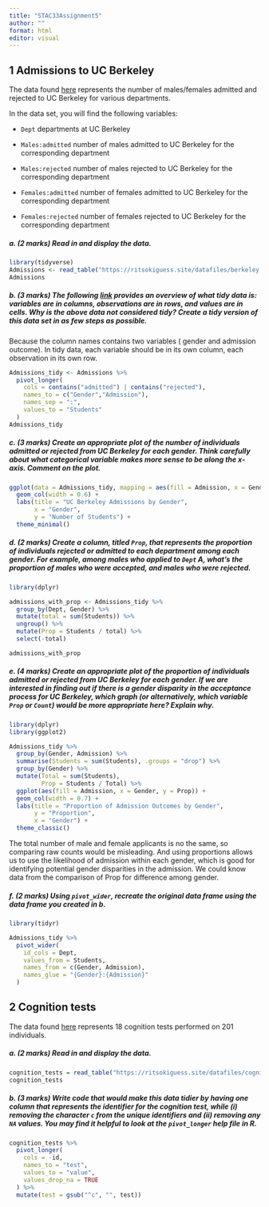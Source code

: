 ---
title: "STAC33Assignment5"
author: ""
format: html
editor: visual
---

## **1 Admissions to UC Berkeley**

The data found [here](https://ritsokiguess.site/datafiles/berkeley.txt) represents the number of males/females admitted and rejected to UC Berkeley for various departments.

In the data set, you will find the following variables:

-   `Dept` departments at UC Berkeley

-   `Males:admitted` number of males admitted to UC Berkeley for the corresponding department

-   `Males:rejected` number of males rejected to UC Berkeley for the corresponding department

-   `Females:admitted` number of females admitted to UC Berkeley for the corresponding department

-   `Females:rejected` number of females rejected to UC Berkeley for the corresponding department

##### **a. (2 marks) Read in and display the data.**

```{r}
library(tidyverse)
Admissions <- read_table("https://ritsokiguess.site/datafiles/berkeley.txt")
Admissions
```

##### **b. (3 marks) The following [link](https://r4ds.had.co.nz/tidy-data.html) provides an overview of what tidy data is: *variables are in columns, observations are in rows, and values are in cells*. Why is the above data not considered tidy? Create a tidy version of this data set in as few steps as possible.**

Because the column names contains two variables ( gender and admission outcome). In tidy data, each variable should be in its own column, each observation in its own row.

```{r}
Admissions_tidy <- Admissions %>%
  pivot_longer(
    cols = contains("admitted") | contains("rejected"),
    names_to = c("Gender","Admission"),
    names_sep = ":",
    values_to = "Students"
  )
Admissions_tidy
```

##### **c. (3 marks) Create an appropriate plot of the number of individuals admitted or rejected from UC Berkeley for each gender. *Think carefully about what categorical variable makes more sense to be along the x-axis*. Comment on the plot.**

```{r}
ggplot(data = Admissions_tidy, mapping = aes(fill = Admission, x = Gender, y = Students)) +
  geom_col(width = 0.6) +
  labs(title = "UC Berkeley Admissions by Gender",
       x = "Gender",
       y = "Number of Students") +
  theme_minimal()
```

##### **d. (2 marks) Create a column, titled `Prop`, that represents the proportion of individuals rejected or admitted to each department among each gender. *For example, among males who applied to `Dept` A, what’s the proportion of males who were accepted, and males who were rejected.***

```{r}
library(dplyr)

admissions_with_prop <- Admissions_tidy %>%
  group_by(Dept, Gender) %>%
  mutate(total = sum(Students)) %>%
  ungroup() %>%
  mutate(Prop = Students / total) %>%
  select(-total)

admissions_with_prop
```

##### **e. (4 marks) Create an appropriate plot of the proportion of individuals admitted or rejected from UC Berkeley for each gender. If we are interested in finding out if there is a gender disparity in the acceptance process for UC Berkeley, which graph (or alternatively, which variable `Prop` or `Count`) would be more appropriate here? Explain why.**

```{r}
library(dplyr)
library(ggplot2)

Admissions_tidy %>%
  group_by(Gender, Admission) %>%
  summarise(Students = sum(Students), .groups = "drop") %>%
  group_by(Gender) %>%
  mutate(Total = sum(Students),
         Prop = Students / Total) %>%
  ggplot(aes(fill = Admission, x = Gender, y = Prop)) +
  geom_col(width = 0.7) +
  labs(title = "Proportion of Admission Outcomes by Gender",
       y = "Proportion",
       x = "Gender") +
  theme_classic()
```

The total number of male and female applicants is no the same, so comparing raw counts would be misleading. And using proportions allows us to use the likelihood of admission within each gender, which is good for identifying potential gender disparities in the admission. We could know data from the comparison of Prop for difference among gender.

##### **f. (2 marks) Using `pivot_wider`, recreate the original data frame using the data frame you created in b.**

```{r}
library(tidyr)

Admissions_tidy %>%
  pivot_wider(
    id_cols = Dept,
    values_from = Students,
    names_from = c(Gender, Admission),
    names_glue = "{Gender}:{Admission}"
  )
```

## **2 Cognition tests**

The data found [here](https://ritsokiguess.site/datafiles/cognition.txt) represents 18 cognition tests performed on 201 individuals.

##### **a. (2 marks) Read in and display the data.**

```{r}
cognition_tests = read_table("https://ritsokiguess.site/datafiles/cognition.txt")
cognition_tests
```

##### **b. (3 marks) Write code that would make this data tidier by having one column that represents the identifier for the cognition test, while (i) removing the character `c` from the unique identifiers and (ii) removing any `NA` values. *You may find it helpful to look at the `pivot_longer` help file in R.***

```{r}
cognition_tests %>%
  pivot_longer(
    cols = -id,  
    names_to = "test",
    values_to = "value",
    values_drop_na = TRUE
  ) %>%
  mutate(test = gsub("^c", "", test))

```
